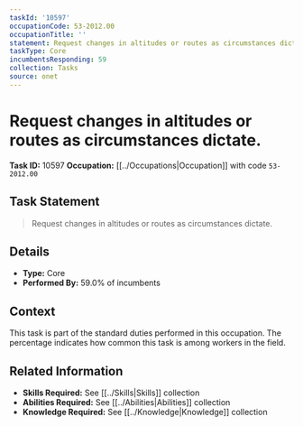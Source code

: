 ```yaml
---
taskId: '10597'
occupationCode: 53-2012.00
occupationTitle: ''
statement: Request changes in altitudes or routes as circumstances dictate.
taskType: Core
incumbentsResponding: 59
collection: Tasks
source: onet
---
```

# Request changes in altitudes or routes as circumstances dictate.

**Task ID:** 10597
**Occupation:** [[../Occupations|Occupation]] with code `53-2012.00`

## Task Statement

> Request changes in altitudes or routes as circumstances dictate.

## Details

- **Type:** Core
- **Performed By:** 59.0% of incumbents

## Context

This task is part of the standard duties performed in this occupation. The percentage indicates how common this task is among workers in the field.

## Related Information

- **Skills Required:** See [[../Skills|Skills]] collection
- **Abilities Required:** See [[../Abilities|Abilities]] collection
- **Knowledge Required:** See [[../Knowledge|Knowledge]] collection

